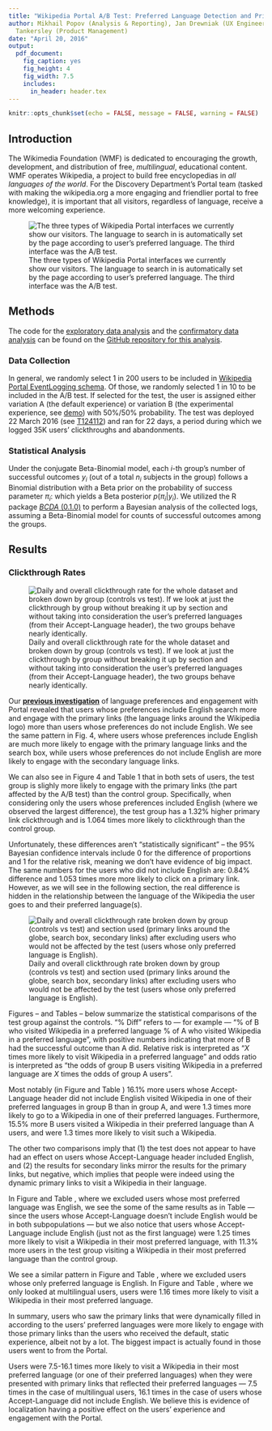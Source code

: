 ```yaml
---
title: "Wikipedia Portal A/B Test: Preferred Language Detection and Primary Link Reordering"
author: Mikhail Popov (Analysis & Reporting), Jan Drewniak (UX Engineering), Deborah
  Tankersley (Product Management)
date: "April 20, 2016"
output:
  pdf_document:
    fig_caption: yes
    fig_height: 4
    fig_width: 7.5
    includes:
      in_header: header.tex
---
```


```r
knitr::opts_chunk$set(echo = FALSE, message = FALSE, warning = FALSE)
```

\renewcommand{\abstractname}{Executive Summary}
\begin{abstract}
The Wikimedia Foundation (WMF) is dedicated to encouraging the growth, development, and distribution of free, \emph{multilingual}, educational content. WMF operates Wikipedia, a project to build free encyclopedias in \emph{all languages of the world}. For the Discovery Department's Portal team (tasked with making the wikipedia.org a more engaging and friendlier portal to free knowledge), it is important that all visitors, regardless of language, receive a more welcoming experience.

In this A/B test, the test group were presnted with primary links that were dynamically filled in according to the users' preferred languages. Users who received these dynamic primary links were more likely to engage with those primary links than the users who received the default, static experience, albeit not by a lot. The biggest impact is actually found in \emph{\textbf{where}} those users went to from the Portal.

Users were 7.5-16.1 times more likely to visit a Wikipedia in their most preferred language (or one of their preferred languages) when they were presented with primary links that reflected their preferred languages --- 7.5 times in the case of multilingual users, 16.1 times in the case of users whose Accept-Language did not include English. We believe this is evidence of localization having a positive effect on the users' experience and engagement with the Portal.
\end{abstract}

\begin{figure}[h]
  \centering
  \includegraphics[width=0.5\textwidth]{figures/header.png}
  \caption*{How the Wikipedia Portal would look like to someone whose preferred languages are (in order): French, Arabic, Russian, German, Swahili, and English.}
\end{figure}

\newpage

## Introduction

The Wikimedia Foundation (WMF) is dedicated to encouraging the growth, development, and distribution of free, *multilingual*, educational content. WMF operates Wikipedia, a project to build free encyclopedias in *all languages of the world*. For the Discovery Department's Portal team (tasked with making the wikipedia.org a more engaging and friendlier portal to free knowledge), it is important that all visitors, regardless of language, receive a more welcoming experience.

![The three types of Wikipedia Portal interfaces we currently show our visitors. The language to search in is automatically set by the page according to user's preferred language. The third interface was the A/B test.](figures/portal.png)

## Methods

The code for the [exploratory data analysis](https://github.com/wikimedia-research/Discovery-Portal-Test-PrimaryLinkLangDetect/blob/master/eda.R) and the [confirmatory data analysis](https://github.com/wikimedia-research/Discovery-Portal-Test-PrimaryLinkLangDetect/blob/master/cda.R) can be found on the [GitHub repository for this analysis](https://github.com/wikimedia-research/Discovery-Portal-Test-PrimaryLinkLangDetect).

### Data Collection

In general, we randomly select 1 in 200 users to be included in [Wikipedia Portal EventLogging schema](https://meta.wikimedia.org/wiki/Schema:WikipediaPortal). Of those, we randomly selected 1 in 10 to be included in the A/B test. If selected for the test, the user is assigned either variation A (the default experience) or variation B (the experimental experience, see [demo](https://people.wikimedia.org/~jdrewniak/toplinks_a_b_test/index.html#language-detection-b)) with 50%/50% probability. The test was deployed 22 March 2016 (see [T124112](https://phabricator.wikimedia.org/T124112)) and ran for 22 days, a period during which we logged 35K users' clickthroughs and abandonments.

### Statistical Analysis

Under the conjugate Beta-Binomial model, each $i$-th group's number of successful outcomes $y_i$ (out of a total $n_i$ subjects in the group) follows a Binomial distribution with a Beta prior on the probability of success parameter $\pi_i$:
\begin{align*}
  y_i &\sim~\text{Binomial}(n_i, \pi_i),~i~=~1,2;\\
  \pi_i &\sim~\text{Beta}(\alpha_i, \beta_i),
\end{align*}
which yields a Beta posterior $p(\pi_i|y_i)$. We utilized the R package [*BCDA* (0.1.0)](https://github.com/bearloga/BCDA) to perform a Bayesian analysis of the collected logs, assuming a Beta-Binomial model for counts of successful outcomes among the groups.

\newpage

## Results

### Clickthrough Rates

![Daily and overall clickthrough rate for the whole dataset and broken down by group (controls vs test). If we look at just the clickthrough by group without breaking it up by section and without taking into consideration the user's preferred languages (from their Accept-Language header), the two groups behave nearly identically.](figures/daily_ctr.png)

Our **[previous investigation](https://commons.wikimedia.org/wiki/File:Analysis_of_Clickthrough_Rates_and_User_Preferred_Languages_on_Wikipedia_Portal.pdf)** of language preferences and engagement with Portal revealed that users whose preferences include English search more and engage with the primary links (the language links around the Wikipedia logo) more than users whose preferences do not include English. We see the same pattern in Fig. 4, where users whose preferences include English are much more likely to engage with the primary language links and the search box, while users whose preferences do not include English are more likely to engage with the secondary language links.

We can also see in Figure 4 and Table 1 that in both sets of users, the test group is slighly more likely to engage with the primary links (the part affected by the A/B test) than the control group. Specifically, when considering only the users whose preferences included English (where we observed the largest difference), the test group has a 1.32% higher primary link clickthrough and is 1.064 times more likely to clickthrough than the control group.

Unfortunately, these differences aren't "statistically significant" -- the 95% Bayesian confidence intervals include 0 for the difference of proportions and 1 for the relative risk, meaning we don't have evidence of big impact. The same numbers for the users who did not include English are: 0.84% difference and 1.053 times more more likely to click on a primary link. However, as we will see in the following section, the real difference is hidden in the relationship between the language of the Wikipedia the user goes to and their preferred language(s).

\newpage

![Daily and overall clickthrough rate broken down by group (controls vs test) and section used (primary links around the globe, search box, secondary links) after excluding users who would not be affected by the test (users whose only preferred language is English).](figures/ctr_by_group_link_nonenglish.png)

\begin{landscape}

\begin{table}

\caption{Clickthrough rate by accept-language, link, and group. This is the table version of Figure 4. Increases in primary link clickthrough rate cannibalize the clickthrough rates of other sections.}
\centering
\renewcommand{\arraystretch}{2.0}% for the vertical padding
\begin{tabular}[t]{l|l|l|r|l}
\hline
\textbf{Includes English} & \textbf{Link} & \textbf{Group} & \textbf{Clickthrough Rate} & \textbf{Direction of change}\\
\hline\hline
Accept-Language doesn't include English & primary & A (Control) & 16.49\% &\\
\hline
Accept-Language doesn't include English & primary & B (Test) & 17.33\% & $\uparrow$\\
\hline
Accept-Language doesn't include English & search & A (Control) & 26.06\% &\\
\hline
Accept-Language doesn't include English & search & B (Test) & 25.35\% & $\downarrow$\\
\hline
Accept-Language doesn't include English & secondary & A (Control) & 1.51\% &\\
\hline
Accept-Language doesn't include English & secondary & B (Test) & 1.50\% & $\downarrow$\\
\hline
Accept-Language includes English & primary & A (Control) & 21.18\% &\\
\hline
Accept-Language includes English & primary & B (Test) & 22.50\% & $\uparrow$\\
\hline
Accept-Language includes English & search & A (Control) & 38.22\% &\\
\hline
Accept-Language includes English & search & B (Test) & 35.67\% & $\downarrow$\\
\hline
Accept-Language includes English & secondary & A (Control) & 0.90\% &\\
\hline
Accept-Language includes English & secondary & B (Test) & 0.87\% & $\downarrow$\\
\hline
\end{tabular}
\label{table:ctr}
\end{table}

\end{landscape}

\newpage

\subsection*{Destination}

Figures \ref{fig:visits_all}--\ref{fig:visits_multilang} and Tables \ref{table:visits_all}--\ref{table:visits_multilang} below summarize the statistical comparisons of the test group against the controls. "\% Diff" refers to --- for example --- "\% of B who visited Wikipedia in a preferred language \textbf{\emph{minus}} \% of A who visited Wikipedia in a preferred language", with positive numbers indicating that more of B had the successful outcome than A did. Relative risk is interpreted as "$X$ times more likely to visit Wikipedia in a preferred language" and odds ratio is interpreted as "the odds of group B users visiting Wikipedia in a preferred language are $X$ times the odds of group A users".

Most notably (in Figure \ref{fig:visits_all} and Table \ref{table:visits_all}) 16.1\% more users whose Accept-Language header did not include English visited Wikipedia in one of their preferred languages in group B than in group A, and were 1.3 times more likely to go to a Wikipedia in one of their preferred languages. Furthermore, 15.5\% more B users visited a Wikipedia in their \emph{most} preferred language than A users, and were 1.3 times more likely to visit such a Wikipedia.

The other two comparisons imply that (1) the test does not appear to have had an effect on users whose Accept-Language header included English, and (2) the results for secondary links mirror the results for the primary links, but negative, which implies that people were indeed using the dynamic primary links to visit a Wikipedia in their language.

In Figure \ref{fig:visits_non-prime-en} and Table \ref{table:visits_non-prime-en}, where we excluded users whose most preferred language was English, we see the some of the same results as in Table \ref{table:visits_all} --- since the users whose Accept-Language doesn't include English would be in both subpopulations --- but we also notice that users whose Accept-Language \emph{does} include English (just not as the first language) were 1.25 times more likely to visit a Wikipedia in their most preferred language, with 11.3\% more users in the test group visiting a Wikipedia in their most preferred language than the control group.

We see a similar pattern in Figure \ref{fig:visits_non-en} and Table \ref{table:visits_non-en}, where we excluded users whose only preferred language is English. In Figure \ref{fig:visits_multilang} and Table \ref{table:visits_multilang}, where we only looked at multilingual users, users were 1.16 times more likely to visit a Wikipedia in their most preferred language.

\section*{Conclusion/Discussion}

In summary, users who saw the primary links that were dynamically filled in according to the users' preferred languages were more likely to engage with those primary links than the users who received the default, static experience, albeit not by a lot. The biggest impact is actually found in \emph{\textbf{where}} those users went to from the Portal.

Users were 7.5-16.1 times more likely to visit a Wikipedia in their most preferred language (or one of their preferred languages) when they were presented with primary links that reflected their preferred languages --- 7.5 times in the case of multilingual users, 16.1 times in the case of users whose Accept-Language did not include English. We believe this is evidence of localization having a positive effect on the users' experience and engagement with the Portal.

\newpage

\begin{landscape}

\begin{figure}
\caption{The types of Wikipedias that \emph{all} users visited from the Portal.}
\includegraphics{figures/wikipedia_visits_all.png}
\label{fig:visits_all}
\end{figure}

\begin{table}

\caption{Statistical comparisons of test group vs controls, not excluding any users. Values in parentheses represent 95\% Bayesian Confidence Intervals -- meaning there is a 95\% probability the value is inside the interval.}
\centering
\renewcommand{\arraystretch}{1.5}% for the vertical padding
\begin{tabular}[t]{l|l|l|l|l|l}
\hline
\textbf{Link} & \textbf{Includes English} & \textbf{Visited Wikipedia} & \textbf{\% Diff (B vs A)} & \textbf{Relative Risk} & \textbf{Odds Ratio}\\
\hline\hline
\rowcolor{LightYellow}
primary & A-L doesn't include En & in one of their preferred languages & 16.1 (9.9, 21.8) & 1.30 (1.18, 1.44) & 2.01 (1.51, 2.54)\\
\hline
\rowcolor{LightYellow}
primary & A-L doesn't include En & in their most preferred language & 15.5 (9.4, 21.2) & 1.29 (1.17, 1.43) & 1.95 (1.47, 2.46)\\
\hline
primary & A-L includes En & in one of their preferred languages & 0.4 (-1.5, 2.3) & 1.00 (0.98, 1.03) & 1.06 (0.83, 1.31)\\
\hline
primary & A-L includes En & in their most preferred language & 1.9 (-0.7, 4.6) & 1.02 (0.99, 1.06) & 1.13 (0.95, 1.31)\\
\hline
secondary & A-L doesn't include En & in one of their preferred languages & -14.1 (-28.8, 1.5) & 0.46 (0.09, 0.93) & 0.41 (0.06, 0.92)\\
\hline
secondary & A-L doesn't include En & in their most preferred language & -14.1 (-28.8, 1.5) & 0.46 (0.09, 0.93) & 0.41 (0.06, 0.92)\\
\hline
secondary & A-L includes En & in one of their preferred languages & -9.2 (-25.1, 6.9) & 0.78 (0.42, 1.17) & 0.71 (0.26, 1.25)\\
\hline
secondary & A-L includes En & in their most preferred language & -5.7 (-19.7, 10.0) & 0.83 (0.38, 1.35) & 0.80 (0.27, 1.48)\\
\hline
\end{tabular}
\label{table:visits_all}
\end{table}

\end{landscape}

\newpage

\begin{landscape}

\begin{figure}
\caption{The types of Wikipedias that \emph{non-\textbf{primarily}-English-speaking} users visited from the Portal.}
\includegraphics{figures/wikipedia_visits_non-prime-En.png}
\label{fig:visits_non-prime-en}
\end{figure}

\begin{table}

\caption{Statistical comparisons of test group vs controls, excluding users whose most preferred language is English. Values in parentheses represent 95\% Bayesian Confidence Intervals -- meaning there is a 95\% probability the value is inside the interval.}
\centering
\renewcommand{\arraystretch}{1.5}% for the vertical padding
\begin{tabular}[t]{l|l|l|l|l|l}
\hline
Link & Includes English & Visited Wikipedia & \% Diff (B vs A) & Relative Risk & Odds Ratio\\
\hline\hline
\rowcolor{LightYellow}
primary & A-L doesn't include En & in one of their preferred languages & 16.1 (9.9, 21.8) & 1.30 (1.18, 1.44) & 2.01 (1.51, 2.54)\\
\hline
\rowcolor{LightYellow}
primary & A-L doesn't include En & in their most preferred language & 15.5 (9.4, 21.2) & 1.29 (1.17, 1.43) & 1.95 (1.47, 2.46)\\
\hline
primary & A-L includes En & in one of their preferred languages & -0.6 (-3.3, 2.1) & 0.99 (0.97, 1.02) & 0.90 (0.34, 1.55)\\
\hline
\rowcolor{LightYellow}
primary & A-L includes En & in their most preferred language & 11.3 (4.6, 18.2) & 1.25 (1.09, 1.42) & 1.59 (1.17, 2.04)\\
\hline
secondary & A-L doesn't include En & in one of their preferred languages & -14.1 (-28.8, 1.5) & 0.46 (0.09, 0.93) & 0.41 (0.06, 0.92)\\
\hline
secondary & A-L doesn't include En & in their most preferred language & -14.1 (-28.8, 1.5) & 0.46 (0.09, 0.93) & 0.41 (0.06, 0.92)\\
\hline
secondary & A-L includes En & in one of their preferred languages & 5.3 (-24.5, 35.1) & 1.14 (0.59, 1.77) & 1.60 (0.16, 3.99)\\
\hline
secondary & A-L includes En & in their most preferred language & 15.8 (-14.5, 44.3) & 1.70 (0.56, 3.32) & 2.59 (0.21, 6.43)\\
\hline
\end{tabular}
\label{table:visits_non-prime-en}
\end{table}

\end{landscape}

\newpage

\begin{landscape}

\begin{figure}
\caption{The types of Wikipedias that \emph{not-\textbf{just}-English-speaking} users visited from the Portal.}
\includegraphics{figures/wikipedia_visits_non-En.png}
\label{fig:visits_non-en}
\end{figure}

\begin{table}

\caption{Statistical comparisons of test group vs controls, excluding users whose only preferred language is English. Values in parentheses represent 95\% Bayesian Confidence Intervals -- meaning there is a 95\% probability the value is inside the interval.}
\centering
\renewcommand{\arraystretch}{1.5}% for the vertical padding
\begin{tabular}[t]{l|l|l|l|l|l}
\hline
\textbf{Link} & \textbf{Includes English} & \textbf{Visited Wikipedia} & \textbf{\% Diff (B vs A)} & \textbf{Relative Risk} & \textbf{Odds Ratio}\\
\hline\hline
\rowcolor{LightYellow}
primary & A-L doesn't include En & in one of their preferred languages & 16.1 (9.9, 21.8) & 1.30 (1.18, 1.44) & 2.01 (1.51, 2.54)\\
\hline
\rowcolor{LightYellow}
primary & A-L doesn't include En & in their most preferred language & 15.5 (9.4, 21.2) & 1.29 (1.17, 1.43) & 1.95 (1.47, 2.46)\\
\hline
primary & A-L includes En & in one of their preferred languages & -0.4 (-2.8, 2.0) & 1.00 (0.97, 1.02) & 0.94 (0.40, 1.57)\\
\hline
\rowcolor{LightYellow}
primary & A-L includes En & in their most preferred language & 8.2 (2.1, 14.4) & 1.16 (1.03, 1.30) & 1.40 (1.06, 1.77)\\
\hline
secondary & A-L doesn't include En & in one of their preferred languages & -14.1 (-28.8, 1.5) & 0.46 (0.09, 0.93) & 0.41 (0.06, 0.92)\\
\hline
secondary & A-L doesn't include En & in their most preferred language & -14.1 (-28.8, 1.5) & 0.46 (0.09, 0.93) & 0.41 (0.06, 0.92)\\
\hline
secondary & A-L includes En & in one of their preferred languages & 0.1 (-26.9, 26.7) & 1.03 (0.58, 1.54) & 1.21 (0.19, 2.78)\\
\hline
secondary & A-L includes En & in their most preferred language & 8.7 (-18.9, 35.0) & 1.43 (0.46, 2.75) & 1.85 (0.27, 4.42)\\
\hline
\end{tabular}
\label{table:visits_non-en}
\end{table}

\end{landscape}

\newpage

\begin{landscape}

\begin{figure}
\caption{The types of Wikipedias that \emph{multilingual} users visited from the Portal.}
\includegraphics{figures/wikipedia_visits_multilang.png}
\label{fig:visits_multilang}
\end{figure}

\begin{table}

\caption{Statistical comparisons of test group vs controls, looking at multilingual users only. Values in parentheses represent 95\% Bayesian Confidence Intervals -- meaning there is a 95\% probability the value is inside the interval.}
\centering
\renewcommand{\arraystretch}{1.5}% for the vertical padding
\begin{tabular}[t]{l|l|l|l|l|l}
\hline
\textbf{Link} & \textbf{Includes English} & \textbf{Visited Wikipedia} & \textbf{\% Diff (B vs A)} & \textbf{Relative Risk} & \textbf{Odds Ratio}\\
\hline\hline
primary & A-L includes En & in one of their preferred languages & -0.4 (-2.8, 2.0) & 1.00 (0.97, 1.02) & 0.94 (0.40, 1.57)\\
\hline
\rowcolor{LightYellow}
primary & A-L includes En & in their most preferred language & 8.2 (2.1, 14.4) & 1.16 (1.03, 1.30) & 1.40 (1.06, 1.77)\\
\hline
primary & Combined (Not split by Eng. & in one of their preferred languages & -0.9 (-3.5, 1.6) & 0.99 (0.96, 1.02) & 0.84 (0.40, 1.37)\\
\hline
\rowcolor{LightYellow}
primary & Combined (Not split by Eng. & in their most preferred language & 7.5 (1.5, 13.9) & 1.15 (1.02, 1.29) & 1.36 (1.02, 1.70)\\
\hline
secondary & A-L includes En & in one of their preferred languages & 0.1 (-26.9, 26.7) & 1.03 (0.58, 1.54) & 1.21 (0.19, 2.78)\\
\hline
secondary & A-L includes En & in their most preferred language & 8.7 (-18.9, 35.0) & 1.43 (0.46, 2.75) & 1.85 (0.27, 4.42)\\
\hline
secondary & Combined (Not split by Eng. & in one of their preferred languages & 0.1 (-26.9, 26.7) & 1.03 (0.58, 1.54) & 1.21 (0.19, 2.78)\\
\hline
secondary & Combined (Not split by Eng. & in their most preferred language & 8.7 (-18.9, 35.0) & 1.43 (0.46, 2.75) & 1.85 (0.27, 4.42)\\
\hline
\end{tabular}
\label{table:visits_multilang}
\end{table}

\end{landscape}
